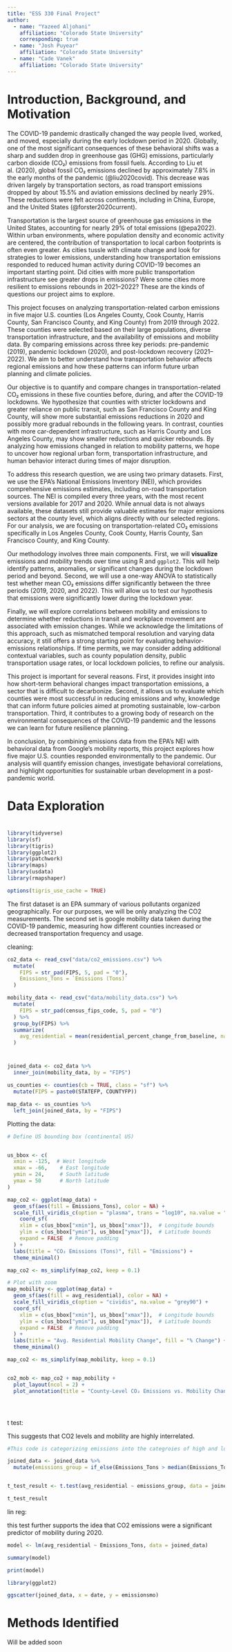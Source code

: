 ```yaml
---
title: "ESS 330 Final Project"
author:
  - name: "Yazeed Aljohani"
    affiliation: "Colorado State University"
    corresponding: true
  - name: "Josh Puyear"
    affiliation: "Colorado State University"
  - name: "Cade Vanek"
    affiliation: "Colorado State University"
---
```


# Introduction, Background, and Motivation

The COVID-19 pandemic drastically changed the way people lived, worked, and moved, especially during the early lockdown period in 2020. Globally, one of the most significant consequences of these behavioral shifts was a sharp and sudden drop in greenhouse gas (GHG) emissions, particularly carbon dioxide (CO₂) emissions from fossil fuels. According to Liu et al. (2020), global fossil CO₂ emissions declined by approximately 7.8% in the early months of the pandemic (\@liu2020covid). This decrease was driven largely by transportation sectors, as road transport emissions dropped by about 15.5% and aviation emissions declined by nearly 29%. These reductions were felt across continents, including in China, Europe, and the United States (\@forster2020current).

Transportation is the largest source of greenhouse gas emissions in the United States, accounting for nearly 29% of total emissions (\@epa2022). Within urban environments, where population density and economic activity are centered, the contribution of transportation to local carbon footprints is often even greater. As cities tussle with climate change and look for strategies to lower emissions, understanding how transportation emissions responded to reduced human activity during COVID-19 becomes an important starting point. Did cities with more public transportation infrastructure see greater drops in emissions? Were some cities more resilient to emissions rebounds in 2021–2022? These are the kinds of questions our project aims to explore.

This project focuses on analyzing transportation-related carbon emissions in five major U.S. counties (Los Angeles County, Cook County, Harris County, San Francisco County, and King County) from 2019 through 2022. These counties were selected based on their large populations, diverse transportation infrastructure, and the availability of emissions and mobility data. By comparing emissions across three key periods: pre-pandemic (2019), pandemic lockdown (2020), and post-lockdown recovery (2021–2022). We aim to better understand how transportation behavior affects regional emissions and how these patterns can inform future urban planning and climate policies.

Our objective is to quantify and compare changes in transportation-related CO₂ emissions in these five counties before, during, and after the COVID-19 lockdowns. We hypothesize that counties with stricter lockdowns and greater reliance on public transit, such as San Francisco County and King County, will show more substantial emissions reductions in 2020 and possibly more gradual rebounds in the following years. In contrast, counties with more car-dependent infrastructure, such as Harris County and Los Angeles County, may show smaller reductions and quicker rebounds. By analyzing how emissions changed in relation to mobility patterns, we hope to uncover how regional urban form, transportation infrastructure, and human behavior interact during times of major disruption.

To address this research question, we are using two primary datasets. First, we use the EPA’s National Emissions Inventory (NEI), which provides comprehensive emissions estimates, including on-road transportation sources. The NEI is compiled every three years, with the most recent versions available for 2017 and 2020. While annual data is not always available, these datasets still provide valuable estimates for major emissions sectors at the county level, which aligns directly with our selected regions. For our analysis, we are focusing on transportation-related CO₂ emissions specifically in Los Angeles County, Cook County, Harris County, San Francisco County, and King County.

Our methodology involves three main components. First, we will **visualize** emissions and mobility trends over time using R and `ggplot2`. This will help identify patterns, anomalies, or significant changes during the lockdown period and beyond. Second, we will use a one-way ANOVA to statistically test whether mean CO₂ emissions differ significantly between the three periods (2019, 2020, and 2022). This will allow us to test our hypothesis that emissions were significantly lower during the lockdown year.

Finally, we will explore correlations between mobility and emissions to determine whether reductions in transit and workplace movement are associated with emission changes. While we acknowledge the limitations of this approach, such as mismatched temporal resolution and varying data accuracy, it still offers a strong starting point for evaluating behavior-emissions relationships. If time permits, we may consider adding additional contextual variables, such as county population density, public transportation usage rates, or local lockdown policies, to refine our analysis.

This project is important for several reasons. First, it provides insight into how short-term behavioral changes impact transportation emissions, a sector that is difficult to decarbonize. Second, it allows us to evaluate which counties were most successful in reducing emissions and why, knowledge that can inform future policies aimed at promoting sustainable, low-carbon transportation. Third, it contributes to a growing body of research on the environmental consequences of the COVID-19 pandemic and the lessons we can learn for future resilience planning.

In conclusion, by combining emissions data from the EPA’s NEI with behavioral data from Google’s mobility reports, this project explores how five major U.S. counties responded environmentally to the pandemic. Our analysis will quantify emission changes, investigate behavioral correlations, and highlight opportunities for sustainable urban development in a post-pandemic world.

# Data Exploration

# 

```r
library(tidyverse)
library(sf)
library(tigris)
library(ggplot2)
library(patchwork)  
library(maps)
library(usdata)
library(rmapshaper)

options(tigris_use_cache = TRUE)

```

The first dataset is an EPA summary of various pollutants organized geographically. For our purposes, we will be only analyzing the CO2 measurements. The second set is google mobility data taken during the COVID-19 pandemic, measuring how different counties increased or decreased transportation frequency and usage.

cleaning:

```r
co2_data <- read_csv("data/co2_emissions.csv") %>%
  mutate(
    FIPS = str_pad(FIPS, 5, pad = "0"),
    Emissions_Tons = `Emissions (Tons)`
  )

mobility_data <- read_csv("data/mobility_data.csv") %>%
  mutate(
    FIPS = str_pad(census_fips_code, 5, pad = "0")
  ) %>%
  group_by(FIPS) %>%
  summarize(
    avg_residential = mean(residential_percent_change_from_baseline, na.rm = TRUE)
  )

```

# 

```r
joined_data <- co2_data %>%
  inner_join(mobility_data, by = "FIPS")

us_counties <- counties(cb = TRUE, class = "sf") %>%
  mutate(FIPS = paste0(STATEFP, COUNTYFP))

map_data <- us_counties %>%
  left_join(joined_data, by = "FIPS")

```

Plotting the data:

```r

# Define US bounding box (continental US)


us_bbox <- c(
  xmin = -125,  # West longitude
  xmax = -66,    # East longitude
  ymin = 24,     # South latitude
  ymax = 50      # North latitude
)

map_co2 <- ggplot(map_data) +
  geom_sf(aes(fill = Emissions_Tons), color = NA) +
  scale_fill_viridis_c(option = "plasma", trans = "log10", na.value = "grey90") +
    coord_sf(
    xlim = c(us_bbox["xmin"], us_bbox["xmax"]),  # Longitude bounds
    ylim = c(us_bbox["ymin"], us_bbox["ymax"]),  # Latitude bounds
    expand = FALSE  # Remove padding
  ) +
  labs(title = "CO₂ Emissions (Tons)", fill = "Emissions") +
  theme_minimal()

map_co2 <- ms_simplify(map_co2, keep = 0.1)

# Plot with zoom
map_mobility <- ggplot(map_data) +
  geom_sf(aes(fill = avg_residential), color = NA) +
  scale_fill_viridis_c(option = "cividis", na.value = "grey90") +
  coord_sf(
    xlim = c(us_bbox["xmin"], us_bbox["xmax"]),  # Longitude bounds
    ylim = c(us_bbox["ymin"], us_bbox["ymax"]),  # Latitude bounds
    expand = FALSE  # Remove padding
  ) +
  labs(title = "Avg. Residential Mobility Change", fill = "% Change") +
  theme_minimal()

map_co2 <- ms_simplify(map_mobility, keep = 0.1)


co2_mob <- map_co2 + map_mobility +
  plot_layout(ncol = 2) +
  plot_annotation(title = "County-Level CO₂ Emissions vs. Mobility Change")





```

t test:

This suggests that CO2 levels and mobility are highly interrelated.

```r

#This code is categorizing emissions into the categroies of high and low. Why? Why is an unpaired t-test performed? Why don't we have an f-test to test for variance first?

joined_data <- joined_data %>%
  mutate(emissions_group = if_else(Emissions_Tons > median(Emissions_Tons, na.rm = TRUE), "High", "Low"))


t_test_result <- t.test(avg_residential ~ emissions_group, data = joined_data)

t_test_result
```

lin reg:

this test further supports the idea that CO2 emissions were a significant predictor of mobility during 2020.

```r
model <- lm(avg_residential ~ Emissions_Tons, data = joined_data)

summary(model)

print(model)


```
```r
library(ggplot2)

ggscatter(joined_data, x = date, y = emissionsmo)

```




# Methods Identified

Will be added soon
